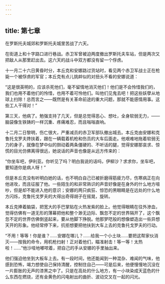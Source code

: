 ```yaml
---
---
---
```

title: 第七章
---




在罗斯托夫城郊和罗斯托夫城里苦战了六天。

在街道上和十字路口进行巷战。赤卫军曾被迫两度撤出罗斯托夫车站，但是两次又把敌人从那里赶出去。这六天的战斗中双方都没有留一个俘虏。

十一月二十六日黄昏时分，本丘克和安娜路过货站时，看见两个赤卫军战士正在枪毙一个被俘虏的军官；本丘克有点儿挑衅似的对扭头不看的安娜说道：

“这是很英明的，应该杀死他们，毫不留情地消灭他们！他们是不会怜惜我们的，我们也用不着他们的怜惜，也用不着可怜他们。叫他们见鬼去吧！把这些妖孽从地球上扫除！总而言之——既然是有关革命前途的重大问题，那就不能感情用事。这些工人干得对！”

第三天，他病了。勉强支持了几天，但是总觉得恶心、想吐，全身软弱无力，——脑袋像生铁铸的一样沉重、疼痛难忍，而且嗡嗡直响。

十二月二日黎明，伤亡很大，严重减员的赤卫军部队撤出城去。本丘克由安娜和克鲁托戈罗夫搀扶着，跟在一辆载着机枪和伤员的大车后面走。他艰难地拖着软弱无力的身子，就像在梦中似的捯动着两条僵硬的、不听话的腿，觉得安娜那哀求、惊慌的目光仿佛离得很远，她说话的声音也像是从远方传来的：

“你坐车吧，伊利亚。你听见了吗？明白我说的话吗，伊柳沙？求求你，坐车吧，要知道你是病人呀！”

但是本丘克没有听明白她的话，也不明白自己已被折磨得筋疲力尽，伤寒病正在向他进攻，而且征服了他。一些陌生的和非常熟识的声音好像是在身外的什么地方喧吵，但是却不能进入他的意识；安娜的两只疯狂、惊恐的黑眼睛是在远处的什么地方闪烁，克鲁托戈罗夫的大得出奇得胡子在摇晃，旋转。

本丘克捧着脑袋，把宽大的手巴掌贴在火热发紫的脸上。他觉得眼睛在往外渗血，觉得仿佛有一道无形的薄幕把他和整个渺无边际、飘忽不定的世界隔开了，这个飘忽不定的世界仿佛倒竖起来，要从他脚下挣脱。他那梦呓般的想像塑造出一些异想天开的形象。他经常停下来，抗拒想要把他扶到大车上去的克鲁托戈罗夫的行动。

“不用！等等！你是谁？……安娜在哪儿？……给我一个小土块……要把这帮家伙消灭——按我的命令，用机枪扫射！正对着他们，瞄准射击！等一等！太热啦！……”他沙哑地嘟哝着，把自己的手从安娜的手里抽出来。

他们强迫他坐到大板车上去。有一段时间，他还能闻到一种混杂、难闻的气味，他感到恐怖，竭力想使自己保持清醒，控制住自己——可是后来，他便慢慢地沉没在一片膨胀的无声的漆黑之中了。只是在高处的什么地方，有一小块染成天蓝色的什么东西在燃烧，还有金黄色的闪电射出的曲折、波动交叉在一起的闪光。